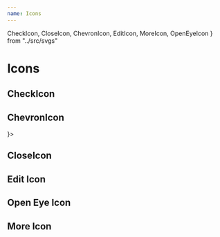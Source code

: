 ```yaml
---
name: Icons
---
```


  CheckIcon,
  CloseIcon,
  ChevronIcon,
  EditIcon,
  MoreIcon,
  OpenEyeIcon
} from "../src/svgs"

# Icons

## CheckIcon
<Playground>
  <CheckIcon />
</Playground>

## ChevronIcon
<Playground>
  <Join separator={<Separator m={1} />}>
    <ChevronIcon direction="left" />
    <ChevronIcon direction="right" />
    <ChevronIcon direction="up" />
    <ChevronIcon direction="down" />
    <ChevronIcon direction="rotate(0)" />
    <ChevronIcon direction="rotate(90)" />
  </Join>
</Playground>

## CloseIcon
<Playground>
  <CloseIcon />
</Playground>

## Edit Icon
<Playground>
  <EditIcon />
</Playground>

## Open Eye Icon
<Playground>
  <OpenEyeIcon />
</Playground>

## More Icon
<Playground>
  <MoreIcon />
</Playground>
